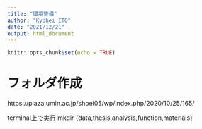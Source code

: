 ---
title: "環境整備"
author: "Kyohei ITO"
date: "2021/12/21"
output: html_document
---

```{r setup, include=FALSE}
knitr::opts_chunk$set(echo = TRUE)
```

# フォルダ作成

https://plaza.umin.ac.jp/shoei05/wp/index.php/2020/10/25/165/

terminal上で実行
mkdir {data,thesis,analysis,function,materials}





